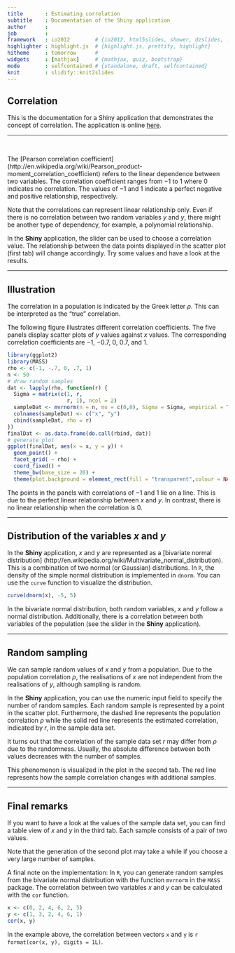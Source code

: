 ```yaml
---
title       : Estimating correlation
subtitle    : Documentation of the Shiny application
author      : 
job         : 
framework   : io2012        # {io2012, html5slides, shower, dzslides, ...}
highlighter : highlight.js  # {highlight.js, prettify, highlight}
hitheme     : tomorrow      # 
widgets     : [mathjax]     # {mathjax, quiz, bootstrap}
mode        : selfcontained # {standalone, draft, selfcontained}
knit        : slidify::knit2slides
---
```


## Correlation

This is the documentation for a Shiny application that demonstrates the 
concept of correlation. The application is online
[here](http://test.com).

<hr>
<br>

The [Pearson correlation coefficient]
(http://en.wikipedia.org/wiki/Pearson_product-moment_correlation_coefficient) 
refers to the linear dependence
between two variables. The correlation coefficient ranges from $-1$ to $1$
where $0$ indicates no correlation. The values of $-1$ and $1$ indicate a
perfect negative and positive relationship, respectively.

<!---
For two random variables, $x$ and $y$, the correlation coefficient $\rho$ of
a population is defined as 
$$\rho = \frac{\mathrm{cov}(x,y)}{\sigma_x \sigma_y},$$
where $\mathrm{cov}(x,y)$ is the [covariance]
(http://en.wikipedia.org/wiki/Covariance) of the two variables. 
Furthermore, $\sigma_x$ and $\sigma_y$ represent the [standard deviations]
(http://en.wikipedia.org/wiki/Standard_deviation) of $x$ and $y$,
respectively. Standard deviation indicates the amount of variation in
a data set.
-->

Note that the correlations can represent linear relationship only. Even if
there is no correlation between two random variables $y$ and $y$, there
might be another type of dependency, for example, a polynomial relationship.

In the **Shiny** application, the slider can be used to choose a correlation 
value. The relationship between the data points displayed in the scatter plot
(first tab) will change accordingly. Try some values and have a look at the 
results.

---

## Illustration

The correlation in a population is indicated by the Greek letter $\rho$.
This can be interpreted as the "true" correlation.

The following figure illustrates different correlation coefficients.
The five panels display scatter plots of $y$ values against $x$ values.
The corresponding correlation coefficients are $-1$, $-0.7$, $0$, $0.7$, and
$1$.

```r
library(ggplot2)
library(MASS)
rho <- c(-1, -.7, 0, .7, 1)
n <- 50
# draw random samples
dat <- lapply(rho, function(r) {
  Sigma = matrix(c(1, r,
                   r, 1), ncol = 2)
  sampleDat <- mvrnorm(n = n, mu = c(0,0), Sigma = Sigma, empirical = TRUE)
  colnames(sampleDat) <- c("x", "y")
  cbind(sampleDat, rho = r)
})
finalDat <- as.data.frame(do.call(rbind, dat))
# generate plot
ggplot(finalDat, aes(x = x, y = y)) +
  geom_point() +
  facet_grid( ~ rho) +
  coord_fixed() +
  theme_bw(base_size = 20) +
  theme(plot.background = element_rect(fill = "transparent",colour = NA))
```

The points in the panels with correlations of $-1$ and $1$ lie on a line.
This is due to the perfect linear relationship between $x$ and $y$.
In contrast, there is no linear relationship when the correlation is $0$.

---

## Distribution of the variables $x$ and $y$

In the **Shiny** application, $x$ and $y$ are represented as a [bivariate
normal distribution]
(http://en.wikipedia.org/wiki/Multivariate_normal_distribution). This is a 
combination of two normal (or Gaussian) distributions. In `R`, the density
of the simple normal distribution is implemented in `dnorm`. You can use the
`curve` function to visualize the distribution.

```r
curve(dnorm(x), -5, 5)
```

In the bivariate normal distribution, both random variables, $x$ and $y$ 
follow a normal distribution. Additionally, there is a  correlation between
both variables of the population (see the slider in the **Shiny** application). 

---

## Random sampling

We can sample random values of $x$ and $y$ from a population. Due to
the population correlation $\rho$, the realisations of $x$ are not
independent from the realisations of $y$, although sampling is random.

In the **Shiny** application, you can use the numeric input field to specify
the number of random samples. Each random sample is represented by a point
in the scatter plot. Furthermore, the dashed line represents the population
correlation $\rho$ while the solid red line represents the estimated 
correlation, indicated by $r$, in the sample data set.

It turns out that the correlation of the sample data set $r$ 
may differ from $\rho$ due to the randomness. Usually, the absolute 
difference between both values decreases with the number of samples.

This phenomenon is visualized in the plot in the second tab. The red line 
represents how the sample correlation changes with additional samples.

---

## Final remarks

If you want to have a look at the values of the sample data set, you can 
find a table view of $x$ and $y$ in the third tab. Each sample consists
of a pair of two values.

Note that the generation of the second plot may take a while if you
choose a very large number of samples.

A final note on the implementation: In `R`, you can generate random samples
from the bivariate normal distribution with the function `mvrnorm` in the 
`MASS` package. The correlation between two variables $x$ and $y$ can be 
calculated with the `cor` function.

```r
x <- c(0, 2, 4, 6, 2, 5)
y <- c(1, 3, 2, 4, 6, 1)
cor(x, y)
```

In the example above, the correlation between vectors `x` and `y` is 
`r format(cor(x, y), digits = 1L)`.





